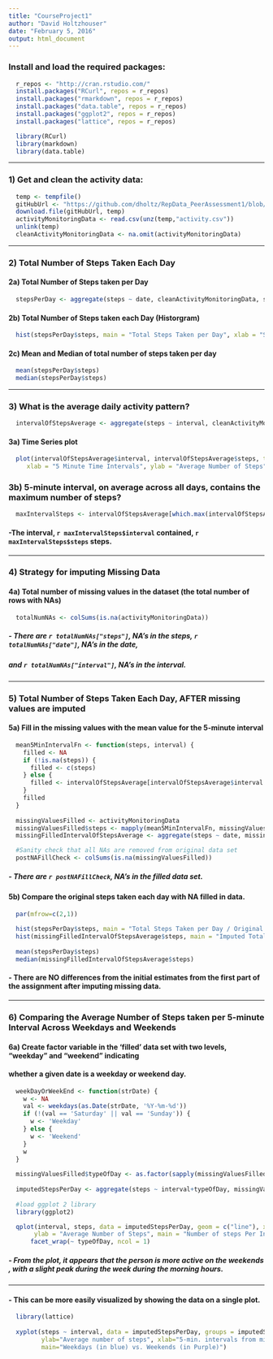 ```yaml
---
title: "CourseProject1"
author: "David Holtzhouser"
date: "February 5, 2016"
output: html_document
---
```


### Install and load the required packages:
```r
  r_repos <- "http://cran.rstudio.com/"
  install.packages("RCurl", repos = r_repos)
  install.packages("rmarkdown", repos = r_repos)
  install.packages("data.table", repos = r_repos)
  install.packages("ggplot2", repos = r_repos)
  install.packages("lattice", repos = r_repos)

  library(RCurl)
  library(markdown)
  library(data.table)
```

***

###  1) Get and clean the activity data:
```r
  temp <- tempfile()
  gitHubUrl <- "https://github.com/dholtz/RepData_PeerAssessment1/blob/master/activity.zip?raw=true"
  download.file(gitHubUrl, temp)
  activityMonitoringData <- read.csv(unz(temp,"activity.csv"))
  unlink(temp)
  cleanActivityMonitoringData <- na.omit(activityMonitoringData)
```


***

###  2) Total Number of Steps Taken Each Day

#### 2a) Total Number of Steps taken per Day
```r
  stepsPerDay <- aggregate(steps ~ date, cleanActivityMonitoringData, sum)
```

#### 2b) Total Number of Steps taken each Day (Historgram)
```r
  hist(stepsPerDay$steps, main = "Total Steps Taken per Day", xlab = "Steps Per Day", col = 1)
```

#### 2c) Mean and Median of total number of steps taken per day
```r
  mean(stepsPerDay$steps)
  median(stepsPerDay$steps)
```


***

### 3) What is the average daily activity pattern?
```r
  intervalOfStepsAverage <- aggregate(steps ~ interval, cleanActivityMonitoringData, mean)
```

#### 3a) Time Series plot
```r
  plot(intervalOfStepsAverage$interval, intervalOfStepsAverage$steps, type='l', main = "Average Daily Activity Pattern",
     xlab = "5 Minute Time Intervals", ylab = "Average Number of Steps")
```

### 3b) 5-minute interval, on average across all days, contains the maximum number of steps?
```r
  maxIntervalSteps <- intervalOfStepsAverage[which.max(intervalOfStepsAverage$steps), ]
```
#### -The interval, `r maxIntervalSteps$interval` contained, `r maxIntervalSteps$steps` steps.


***

###  4) Strategy for imputing Missing Data

#### 4a) Total number of missing values in the dataset (the total number of rows with NAs)
```r
  totalNumNAs <- colSums(is.na(activityMonitoringData))
```
##### - There are `r totalNumNAs["steps"]`, NA's in the steps, `r totalNumNAs["date"]`, NA's in the date,
##### and `r totalNumNAs["interval"]`, NA's in the interval.

***

###  5) Total Number of Steps Taken Each Day, AFTER missing values are imputed

#### 5a) Fill in the missing values with the mean value for the 5-minute interval
```r
  mean5MinIntervalFn <- function(steps, interval) {
    filled <- NA
    if (!is.na(steps)) {
      filled <- c(steps)
    } else {
      filled <- intervalOfStepsAverage[intervalOfStepsAverage$interval == interval, "steps"]
    }
    filled
  }
  
  missingValuesFilled <- activityMonitoringData
  missingValuesFilled$steps <- mapply(mean5MinIntervalFn, missingValuesFilled$steps, missingValuesFilled$interval)
  missingFilledIntervalOfStepsAverage <- aggregate(steps ~ date, missingValuesFilled, sum)
```

```r
  #Sanity check that all NAs are removed from original data set
  postNAFillCheck <- colSums(is.na(missingValuesFilled))
```
##### - There are `r postNAFillCheck`, NA's in the filled data set.

#### 5b) Compare the original steps taken each day with NA filled in data.
```r
  par(mfrow=c(2,1))
  
  hist(stepsPerDay$steps, main = "Total Steps Taken per Day / Original Data", xlab = "Steps Per Day", col = 1)
  hist(missingFilledIntervalOfStepsAverage$steps, main = "Imputed Total Steps Taken per Day / NA's Removed Data", xlab = "Steps Per Day", col = 1)
  
  mean(stepsPerDay$steps)
  median(missingFilledIntervalOfStepsAverage$steps)
```  

#### - There are NO differences from the initial estimates from the first part of the assignment after imputing missing data.

***

###  6) Comparing the Average Number of Steps taken per 5-minute Interval Across Weekdays and Weekends

#### 6a) Create factor variable in the 'filled' data set with two levels, "weekday" and "weekend" indicating
#### whether a given date is a weekday or weekend day.
```r
  weekDayOrWeekEnd <- function(strDate) {
    w <- NA
    val <- weekdays(as.Date(strDate, '%Y-%m-%d'))
    if (!(val == 'Saturday' || val == 'Sunday')) {
      w <- 'Weekday'
    } else {
      w <- 'Weekend'
    }
    w
  }
  
  missingValuesFilled$typeOfDay <- as.factor(sapply(missingValuesFilled$date, weekDayOrWeekEnd))
  
  imputedStepsPerDay <- aggregate(steps ~ interval+typeOfDay, missingValuesFilled, mean)
  
  #load ggplot 2 library
  library(ggplot2)

  qplot(interval, steps, data = imputedStepsPerDay, geom = c("line"), xlab = "5 Minute Time Intervals",
       ylab = "Average Number of Steps", main = "Number of steps Per Interval by Day Type") + 
      facet_wrap(~ typeOfDay, ncol = 1)

```

##### - From the plot, it appears that the person is more active on the weekends , with a slight peak during the week during the morning hours.

***

#### - This can be more easily visualized by showing the data on a single plot.
```r
  library(lattice)
  
  xyplot(steps ~ interval, data = imputedStepsPerDay, groups = imputedStepsPerDay$typeOfDay, type="l", grid=T,
         ylab="Average number of steps", xlab="5-min. intervals from midnight", 
         main="Weekdays (in blue) vs. Weekends (in Purple)") 
```

